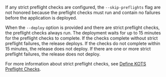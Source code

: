 If any strict preflight checks are configured, the `--skip-preflights` flag are not honored because the preflight checks must run and contain no failures before the application is deployed.

When the `--deploy` option is provided and there are strict preflight checks, the preflight checks always run. The deployment waits for up to 15 minutes for the preflight checks to complete. If the checks complete without strict preflight failures, the release deploys. If the checks do not complete within 15 minutes, the release does not deploy. If there are one or more strict preflight failures, the release does not deploy.

For more information about strict preflight checks, see [Define KOTS Preflight Checks](/vendor/preflight-kots-defining).